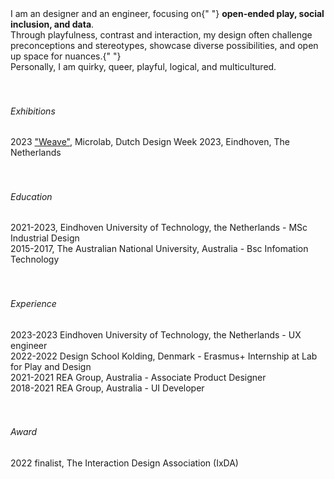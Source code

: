 <div>
  I am an designer and an engineer, focusing on{" "}
  <b>open-ended play, social inclusion, and data</b>. <br />
  Through playfulness, contrast and interaction, my design often challenge preconceptions
  and stereotypes, showcase diverse possibilities, and open up space for nuances.{" "}
  <br />
  Personally, I am quirky, queer, playful, logical, and multicultured.
</div>
<br />
<br />

###### Exhibitions

<div>
  2023 <a href="/weave">"Weave"</a>, Microlab, Dutch Design Week 2023,
  Eindhoven, The Netherlands
</div>
<br />
<br />

###### Education

<div>
  2021-2023, Eindhoven University of Technology, the Netherlands - MSc
  Industrial Design
  <br />
  2015-2017, The Australian National University, Australia - Bsc Infomation
  Technology
</div>
<br />
<br />

###### Experience

<div>
  2023-2023 Eindhoven University of Technology, the Netherlands - UX engineer
  <br />
  2022-2022 Design School Kolding, Denmark - Erasmus+ Internship at Lab for Play
  and Design
  <br />
  2021-2021 REA Group, Australia - Associate Product Designer
  <br />
  2018-2021 REA Group, Australia - UI Developer
</div>
<br />
<br />

###### Award

<div>2022 finalist, The Interaction Design Association (IxDA)</div>
